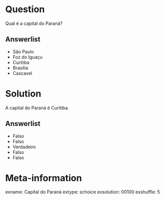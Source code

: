 Question
========

Qual é a capital do Paraná?

Answerlist
----------

* São Paulo
* Foz do Iguaçu
* Curitiba
* Brasília
* Cascavel


Solution
========

A capital do Paraná é Curitiba.

Answerlist
----------

* Falso
* Falso
* Verdadeiro
* Falso
* Falso

Meta-information
================

exname: Capital do Paraná
extype: schoice
exsolution: 00100
exshuffle: 5
